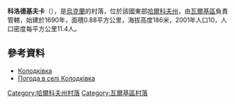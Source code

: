{{coord|49|52|28|N|35|39|19|E|scale:100000_region:UA|display=title}}

'''科洛德基夫卡'''（{{lang-uk|Колодківка}}），是[[烏克蘭|烏克蘭]]的村落，位於該國東部[[哈爾科夫州|哈爾科夫州]]，由[[瓦爾基區|瓦爾基區]]負責管轄，始建於1690年，面積0.88平方公里，海拔高度186米，2001年人口10，人口密度每平方公里11.4人。

==參考資料==
*[http://gska2.rada.gov.ua/pls/z7502/A005?rdat1=09.01.2009&rf7571=32562 Колодківка]{{dead link|date=2018年4月 |bot=InternetArchiveBot |fix-attempted=yes }}
* [http://weather.in.ua/ua/har'kovskaja/11099 Погода в селі Колодківка] {{Wayback|url=http://weather.in.ua/ua/har%27kovskaja/11099 |date=20160323025410 }}

{{DEFAULTSORT:Колодківка}}
[[Category:哈爾科夫州村落|Category:哈爾科夫州村落]]
[[Category:瓦爾基區村落|Category:瓦爾基區村落]]


{{Kharkiv-geo-stub}}
